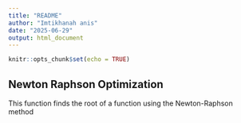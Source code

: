---
title: "README"
author: "Imtikhanah anis"
date: "2025-06-29"
output: html_document
---

```{r setup, include=FALSE}
knitr::opts_chunk$set(echo = TRUE)
```

## Newton Raphson Optimization

This function finds the root of a function using the Newton-Raphson method

